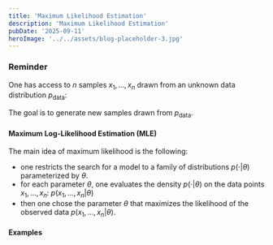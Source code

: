 ```yaml
---
title: 'Maximum Likelihood Estimation'
description: 'Maximum Likelihood Estimation'
pubDate: '2025-09-11'
heroImage: '../../assets/blog-placeholder-3.jpg'
---
```




### Reminder

One has access to $n$ samples $x_1, \dots, x_n$ drawn from an unknown data distribution $p_{\mathrm{data}}$:

<T block v=' x_1,dots, x_n ~ p_"data" .' />

The goal is to generate new samples drawn from $p_{\mathrm{data}}$.

#### Maximum Log-Likelihood Estimation (MLE)

The main idea of maximum likelihood is the following:
- one restricts the search for a model to a family of distributions $p(\cdot | \theta)$ parameterized by $\theta$.
- for each parameter $\theta$, one evaluates the density $p( \cdot | \theta)$ on the data points $x_1, \dots, x_n$: $p(x_1, \dots, x_n | \theta)$
- then one chose the parameter $\theta$ that maximizes the likelihood of the observed data $p(x_1, \dots, x_n | \theta)$.

<T block v='cal(L)^"ML" (theta)
        & := log p(x_1, dots, x_n | theta) \
        & = log p(x_1 | theta) times dots times p(x_n | theta) \
        & := sum_(i=1)^n log p(x_i | theta) '/>

#### Examples
